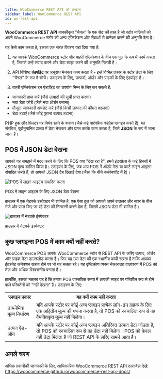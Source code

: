 ```yaml
---
title: WooCommerce REST API को समझना
sidebar_label: WooCommerce REST API
id: wc-rest-api
---
```



**WooCommerce REST API** मानकीकृत “चैनल” के एक सेट की तरह है जो स्टोर मालिकों को अपने WooCommerce स्टोर को अन्य एप्लिकेशन और सेवाओं से कनेक्ट करने की अनुमति देता है।

यह कैसे काम करता है, इसका एक सरल विवरण यहां दिया गया है:

1. यह आपके WooCommerce स्टोर और बाहरी एप्लिकेशन के बीच एक पुल के रूप में कार्य करता है, जिससे उन्हें संवाद करने और डेटा साझा करने की अनुमति मिलती है।

2. API विशिष्ट **एंडपॉइंट** पर अनुरोध भेजकर काम करता है - इन्हें विभिन्न प्रकार के स्टोर डेटा के लिए "चैनल" के रूप में सोचें। उदाहरण के लिए, उत्पादों, ऑर्डर और ग्राहकों के लिए एंडपॉइंट हैं।

3. बाहरी एप्लिकेशन इन एंडपॉइंट का उपयोग निम्न के लिए कर सकते हैं:
- जानकारी प्राप्त करें (जैसे उत्पादों की सूची प्राप्त करना)
- नया डेटा जोड़ें (जैसे नया ऑर्डर बनाना)
- मौजूदा जानकारी अपडेट करें (जैसे किसी उत्पाद की कीमत बदलना)
- डेटा हटाएं (जैसे कोई पुराना उत्पाद हटाना)

PHP हुक और फ़िल्टर पर निर्भर रहने के बजाय (जैसे कई पारंपरिक वर्डप्रेस प्लगइन करते हैं), यह संरचित, पूर्वानुमानित प्रारूप में डेटा भेजकर और प्राप्त करके काम करता है, जिसे **JSON** के रूप में जाना जाता है।

<LocalizedSVG svgName="wc-rest-api" />

## POS में JSON डेटा देखना

आपको यह समझने में मदद करने के लिए कि POS क्या "देख रहा है", हमने इंटरफ़ेस के कई हिस्सों में JSON दृश्य शामिल किया है।
उदाहरण के लिए, जब आप POS में ऑर्डर मेटा या कार्ट लाइन आइटम संपादित करते हैं, तो आपको JSON टैब दिखाई देगा (जैसा कि नीचे स्क्रीनशॉट में है)।

<div class="image-container">
<Image
alt="POS में लाइन आइटम संपादित करना"
img="/img/edit-line-item.png"
style={{maxHeight: 400}}
/>
<p class="image-caption">
POS में लाइन आइटम के लिए JSON डेटा देखना
</p>
</div>

ब्राउज़र में एक नेटवर्क इंस्पेक्टर भी शामिल है, एक ऐसा टूल जो आपको अपने ब्राउज़र और सर्वर के बीच भेजे और प्राप्त किए जा रहे डेटा की निगरानी करने देता है, जिसमें JSON डेटा भी शामिल है।

<div class="image-container">
<Image
alt="ब्राउज़र में नेटवर्क इंस्पेक्टर"
img="/img/network-inspector.png"
/>
<p class="image-caption">
ब्राउज़र में नेटवर्क इंस्पेक्टर
</p>
</div>

## कुछ प्लगइन्स POS में काम क्यों नहीं करते?

WooCommerce POS आपके WooCommerce स्टोर से REST API के ज़रिए उत्पाद, ऑर्डर और ग्राहक डेटा डाउनलोड करता है।
फिर यह उस डेटा की एक स्थानीय कॉपी रखता है ताकि आपका इंटरनेट कनेक्शन खराब होने पर भी यह चलता रहे।
यह दृष्टिकोण व्यस्त चेकआउट वातावरण में POS को तेज़ और अधिक विश्वसनीय बनाता है।

हालाँकि, इसका मतलब यह है कि हमारा POS वास्तविक समय में आपकी साइट पर गतिशील रूप से होने वाले परिवर्तनों को “नहीं देखता” है। उदाहरण के लिए:

<table>
<tr>
<th style={{width: "200px"}}>प्लगइन प्रकार</th>
<th>यह क्यों काम नहीं करता</th>
</tr>
<tr>
<td>डायनेमिक मूल्य निर्धारण</td>
<td>यदि आपके स्टोर पर कोई अन्य प्लगइन प्रत्येक लॉग-इन ग्राहक के लिए एक अद्वितीय मूल्य की गणना करता है, तो POS को स्वचालित रूप से वह वैयक्तिकृत मूल्य नहीं मिलेगा।</td>
</tr>
<tr>
<td>उत्पाद ऐड-ऑन</td>
<td>यदि आपके स्टोर पर कोई अन्य प्लगइन अतिरिक्त उत्पाद डेटा जोड़ता है, तो POS को स्वचालित रूप से वह डेटा नहीं मिलेगा। POS को केवल वही डेटा मिलता है जो REST API के ज़रिए सामने आता है।</td>
</tr>
</table>

## अगले चरण

अधिक तकनीकी जानकारी के लिए, आधिकारिक WooCommerce REST API दस्तावेज़ देखें:
https://woocommerce.github.io/woocommerce-rest-api-docs/
